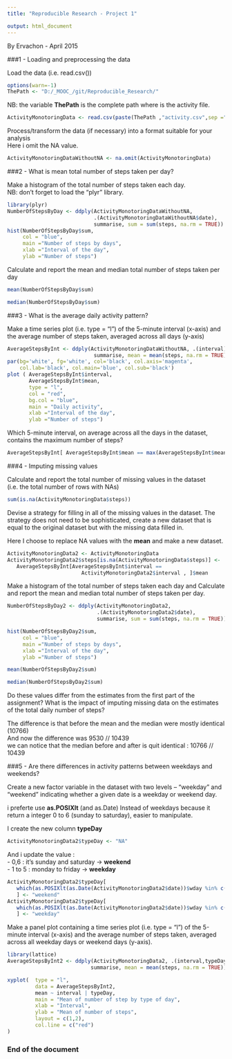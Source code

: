 ```yaml
---
title: "Reproducible Research - Project 1"

output: html_document
---
```

By Ervachon - April 2015

###1 - Loading and preprocessing the data

Load the data (i.e. read.csv())  

```r
options(warn=-1)
ThePath <- "D:/_MOOC_/git/Reproducible_Research/"
```
NB: the variable **ThePath** is the complete path where is the activity file.
```r
ActivityMonotoringData <- read.csv(paste(ThePath ,"activity.csv",sep =""))
```

Process/transform the data (if necessary) into a format suitable for your analysis  
Here i omit the NA value.

```r
ActivityMonotoringDataWithoutNA <- na.omit(ActivityMonotoringData)
```

###2 - What is mean total number of steps taken per day?

Make a histogram of the total number of steps taken each day.  
NB: don't forget to load the "plyr" library.

```r
library(plyr)
NumberOfStepsByDay <- ddply(ActivityMonotoringDataWithoutNA, 
                            .(ActivityMonotoringDataWithoutNA$date), 
                            summarise, sum = sum(steps, na.rm = TRUE))
hist(NumberOfStepsByDay$sum, 
     col = "blue", 
     main ="Number of steps by days",
     xlab ="Interval of the day",  
     ylab ="Number of steps")
```

Calculate and report the mean and median total number of steps taken per day
```r
mean(NumberOfStepsByDay$sum)
```
```r
median(NumberOfStepsByDay$sum)
```

###3 - What is the average daily activity pattern?

Make a time series plot (i.e. type = "l") of the 5-minute interval (x-axis) and the average number of steps taken, averaged across all days (y-axis)

```r
AverageStepsByInt <- ddply(ActivityMonotoringDataWithoutNA, .(interval), 
                            summarise, mean = mean(steps, na.rm = TRUE))
par(bg='white', fg='white', col='black', col.axis='magenta',
    col.lab='black', col.main='blue', col.sub='black') 
plot ( AverageStepsByInt$interval, 
       AverageStepsByInt$mean, 
       type = "l", 
       col = "red", 
       bg.col = "blue",
       main = "Daily activity",
       xlab ="Interval of the day",  
       ylab ="Number of steps")
```

Which 5-minute interval, on average across all the days in the dataset, contains the maximum number of steps?
```r
AverageStepsByInt[ AverageStepsByInt$mean == max(AverageStepsByInt$mean), ]
```

###4 - Imputing missing values

Calculate and report the total number of missing values in the dataset (i.e. the total number of rows with NAs)
```r
sum(is.na(ActivityMonotoringData$steps))
```

Devise a strategy for filling in all of the missing values in the dataset. The strategy does not need to be sophisticated, create a new dataset that is equal to the original dataset but with the missing data filled in.
   
   Here I choose to replace NA values with the **mean** and make a new dataset.
```r
ActivityMonotoringData2 <- ActivityMonotoringData
ActivityMonotoringData2$steps[is.na(ActivityMonotoringData$steps)] <- 
   AverageStepsByInt[AverageStepsByInt$interval == 
                        ActivityMonotoringData2$interval , ]$mean
```

Make a histogram of the total number of steps taken each day and Calculate and report the mean and median total number of steps taken per day. 

```r
NumberOfStepsByDay2 <- ddply(ActivityMonotoringData2, 
                             .(ActivityMonotoringData2$date), 
                             summarise, sum = sum(steps, na.rm = TRUE))

hist(NumberOfStepsByDay2$sum,
     col = "blue", 
     main ="Number of steps by days",
     xlab ="Interval of the day",  
     ylab ="Number of steps")
```
```r
mean(NumberOfStepsByDay2$sum)
```
```r
median(NumberOfStepsByDay2$sum)
```

Do these values differ from the estimates from the first part of the assignment? What is the impact of imputing missing data on the estimates of the total daily number of steps?

   The difference is that before the mean and the median were mostly identical (10766)  
   And now the difference was 9530 // 10439  
   we can notice that the median before and after is quit identical : 10766 // 10439  
      

###5 - Are there differences in activity patterns between weekdays and weekends?

Create a new factor variable in the dataset with two levels -- "weekday" and "weekend" indicating whether a given date is a weekday or weekend day.

i preferte use **as.POSIXlt** (and as.Date) Instead of weekdays because it return a integer 0 to 6 (sunday to saturday), easier to manipulate.

I create the new column **typeDay**  
```r
ActivityMonotoringData2$typeDay <- "NA"
```
And i update the value :  
- 0,6 : it's sunday and saturday -> **weekend**  
- 1 to 5 : monday to friday -> **weekday**  

```r
ActivityMonotoringData2$typeDay[
   which(as.POSIXlt(as.Date(ActivityMonotoringData2$date))$wday %in% c(0,6)) 
   ] <- "weekend"
ActivityMonotoringData2$typeDay[
   which(as.POSIXlt(as.Date(ActivityMonotoringData2$date))$wday %in% c(1,2,3,4,5)) 
   ] <- "weekday"
```

Make a panel plot containing a time series plot (i.e. type = "l") of the 5-minute interval (x-axis) and the average number of steps taken, averaged across all weekday days or weekend days (y-axis). 
```r
library(lattice)
AverageStepsByInt2 <- ddply(ActivityMonotoringData2, .(interval,typeDay), 
                           summarise, mean = mean(steps, na.rm = TRUE))

xyplot(  type = "l",
         data = AverageStepsByInt2,
         mean ~ interval | typeDay,
         main = "Mean of number of step by type of day",
         xlab = "Interval",
         ylab = "Mean of number of steps",
         layout = c(1,2),
         col.line = c("red")
)
```
  
### End of the document